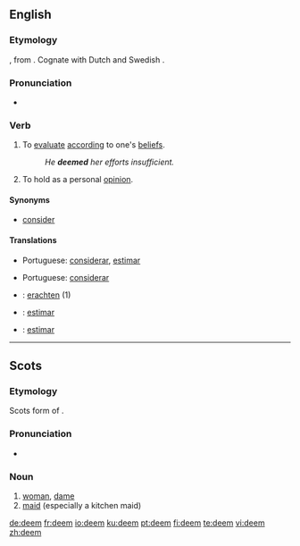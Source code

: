==English==

===Etymology===
{{OE.}} {{term|deman|dēman|lang=ang}}, from {{Ger.}}.  Cognate with Dutch {{term|doemen|lang=nl}} and Swedish {{term|döma|lang=sv}}.

===Pronunciation===
*{{IPA|/di:m/}}
*:{{rhymes|iːm}}

===Verb===
{{en-verb}}

# To [[evaluate]] [[according]] to one's [[belief]]s.
#:''He '''deemed''' her efforts insufficient.''
# To hold as a personal [[opinion]].

====Synonyms====
*[[consider]]

====Translations====
{{trans-top|to evaluate according to one's beliefs}}
{{trans-mid}}
* Portuguese: [[considerar]], [[estimar]]
{{trans-bottom}}

{{trans-top|to hold as a personal opinion}}
{{trans-mid}}
* Portuguese: [[considerar]]
{{trans-bottom}}

{{ttbc-top}}
*{{ttbc|German}}: [[erachten]] (1)
*{{ttbc|Interlingua}}: [[estimar]]
{{ttbc-mid}}
*{{ttbc|Spanish}}: [[estimar]]
{{ttbc-bottom}}

----

==Scots==

===Etymology===
Scots form of {{E.|sco}} {{term|dame|lang=ang}}.

===Pronunciation===
*{{IPA|/dim/}}

===Noun===
{{sco-noun}}

# [[woman]], [[dame]]
# [[maid]] (especially a kitchen maid)

[[de:deem]]
[[fr:deem]]
[[io:deem]]
[[ku:deem]]
[[pt:deem]]
[[fi:deem]]
[[te:deem]]
[[vi:deem]]
[[zh:deem]]